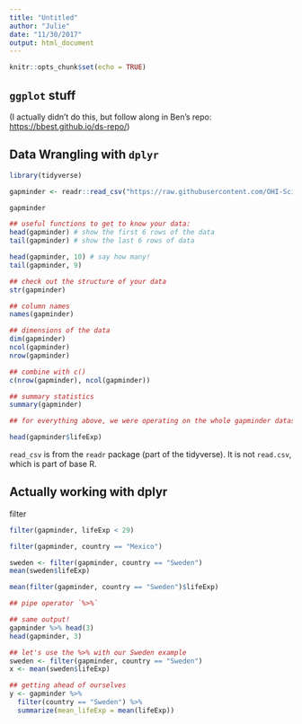 ```yaml
---
title: "Untitled"
author: "Julie"
date: "11/30/2017"
output: html_document
---
```


```r
knitr::opts_chunk$set(echo = TRUE)
```

## `ggplot` stuff

(I actually didn't do this, but follow along in Ben's repo: <https://bbest.github.io/ds-repo/>)


## Data Wrangling with `dplyr`

```r

library(tidyverse)

gapminder <- readr::read_csv("https://raw.githubusercontent.com/OHI-Science/data-science-training/master/data/gapminder.csv")

gapminder

## useful functions to get to know your data:
head(gapminder) # show the first 6 rows of the data
tail(gapminder) # show the last 6 rows of data

head(gapminder, 10) # say how many!
tail(gapminder, 9)

## check out the structure of your data
str(gapminder)

## column names 
names(gapminder)

## dimensions of the data
dim(gapminder)
ncol(gapminder)
nrow(gapminder)

## combine with c()
c(nrow(gapminder), ncol(gapminder))

## summary statistics
summary(gapminder)

## for everything above, we were operating on the whole gapminder dataset.

head(gapminder$lifeExp)

```

`read_csv` is from the `readr` package (part of the tidyverse). It is not `read.csv`, which is part of base R. 

## Actually working with dplyr

filter
```r

filter(gapminder, lifeExp < 29)

filter(gapminder, country == "Mexico")

sweden <- filter(gapminder, country == "Sweden")
mean(sweden$lifeExp)

mean(filter(gapminder, country == "Sweden")$lifeExp)

## pipe operator `%>%` 

## same output!
gapminder %>% head(3)
head(gapminder, 3)

## let's use the %>% with our Sweden example
sweden <- filter(gapminder, country == "Sweden")
x <- mean(sweden$lifeExp)

## getting ahead of ourselves
y <- gapminder %>% 
  filter(country == "Sweden") %>% 
  summarize(mean_lifeExp = mean(lifeExp))

```




